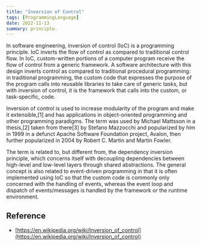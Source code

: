 ```yaml
---
title: "Inversion of Control"
tags: [ProgrammingLanguage]
date: 2022-11-13
summary: principle.
---
```


In software engineering, inversion of control (IoC) is a programming
principle. IoC inverts the flow of control as compared to traditional control
flow. In IoC, custom-written portions of a computer program receive the flow
of control from a generic framework. A software architecture with this design
inverts control as compared to traditional procedural programming: in
traditional programming, the custom code that expresses the purpose of the
program calls into reusable libraries to take care of generic tasks, but with
inversion of control, it is the framework that calls into the custom, or
task-specific, code.

Inversion of control is used to increase modularity of the program and make it
extensible,[1] and has applications in object-oriented programming and other
programming paradigms. The term was used by Michael Mattsson in a thesis,[2]
taken from there[3] by Stefano Mazzocchi and popularized by him in 1999 in a
defunct Apache Software Foundation project, Avalon, then further popularized
in 2004 by Robert C. Martin and Martin Fowler.

The term is related to, but different from, the dependency inversion
principle, which concerns itself with decoupling dependencies between
high-level and low-level layers through shared abstractions. The general
concept is also related to event-driven programming in that it is often
implemented using IoC so that the custom code is commonly only concerned with
the handling of events, whereas the event loop and dispatch of events/messages
is handled by the framework or the runtime environment.

## Reference

- [https://en.wikipedia.org/wiki/Inversion_of_control](https://en.wikipedia.org/wiki/Inversion_of_control)